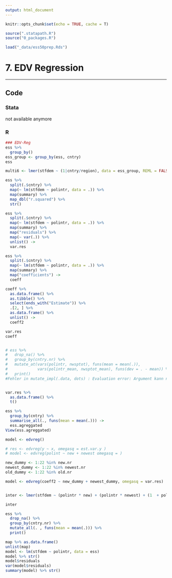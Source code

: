```yaml
---
output: html_document
---
```


```r
knitr::opts_chunk$set(echo = TRUE, cache = T)

source(".statapath.R")
source("0_packages.R")

load("_data/ess50prep.Rds")
```

# 7. EDV Regression 

***

## Code {.tabset}
### Stata

not available anymore

### R
```r
### EDV-Reg
ess %>% 
  group_by()
ess_group <- group_by(ess, cntry)
ess

multi6 <- lmer(stfdem ~ (1|cntry/region), data = ess_group, REML = FALSE)

ess %>%
  split(.$cntry) %>%
  map(~ lm(stfdem ~ polintr, data = .)) %>%
  map(summary) %>%
  map_dbl("r.squared") %>% 
  str()

ess %>%
  split(.$cntry) %>%
  map(~ lm(stfdem ~ polintr, data = .)) %>%
  map(summary) %>%
  map("residuals") %>% 
  map(~ var(.)) %>% 
  unlist() ->
  var.res

ess %>%
  split(.$cntry) %>%
  map(~ lm(stfdem ~ polintr, data = .)) %>%
  map(summary) %>%
  map("coefficients") ->
  coeff

coeff %>% 
  as.data.frame() %>% 
  as.tibble() %>% 
  select(ends_with("Estimate")) %>% 
  .[2, ] %>% 
  as.data.frame() %>% 
  unlist() ->
  coeff2

var.res
coeff


# ess %>%
#   drop_na() %>% 
#   group_by(cntry.nr) %>% 
#   mutate_at(vars(polintr, nwsptot), funs(mean = mean(.)), 
#             vars(polintr_mean, nwsptot_mean), funs(dev = . - mean)) %>% 
#   print()
#Fehler in mutate_impl(.data, dots) : Evaluation error: Argument kann nicht als logischer Wert interpretiert werden.


var.res %>% 
  as.data.frame() %>% 
  t()

ess %>% 
  group_by(cntry) %>% 
  summarise_all(., funs(mean = mean(.))) ->
  ess.agreggated
View(ess.agreggated)

model <- edvreg()

# res <- edvreg(y ~ x, omegasq = est.var.y )
# model <- edvreg(polint ~ new + newest omegasq = )

new_dummy <- 1:22 %in% new.nr
newest_dummy <- 1:22 %in% newest.nr
old_dummy <- 1:22 %in% old.nr

model <- edvreg(coeff2 ~ new_dummy + newest_dummy, omegasq = var.res)


inter <- lmer(stfdem ~ (polintr * new) + (polintr * newest) + (1  + polintr |cntry), data = ess, REML = FALSE)

inter

ess %>%
  drop_na() %>% 
  group_by(cntry.nr) %>% 
  mutate_all(. , funs(mean = mean(.))) %>% 
  print()

map %>% as.data.frame()
unlist(map)
model <- lm(stfdem ~ polintr, data = ess)
model %>% str()
model$residuals
var(model$residuals)
summary(model) %>% str()
```